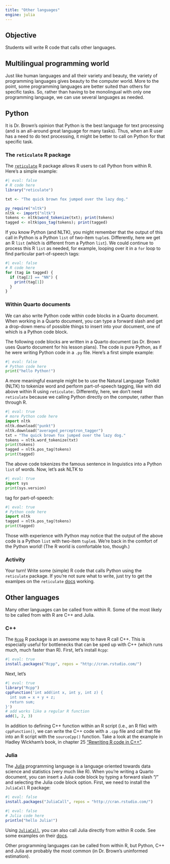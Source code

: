 ```yaml
---
title: "Other languages"
engine: julia
---
```


## Objective

Students will write R code that calls other languages.

## Multilingual programming world

Just like human languages and all their variety and beauty, the variety of programming languages gives beauty to the computer world. More to the point, some programming languages are better suited than others for specific tasks. So, rather than having to be monolingual with only one programming language, we can use several languages as needed.

## Python

It is Dr. Brown's opinion that Python is the best language for text processing (and is an all-around great language for many tasks). Thus, when an R user has a need to do text processing, it might be better to call on Python for that specific task.

### The `reticulate` R package

The [`reticulate`](https://rstudio.github.io/reticulate/) R package allows R users to call Python from within R. Here's a simple example:

```r
#| eval: false
# R code here
library("reticulate")

txt <- "The quick brown fox jumped over the lazy dog."

py_require("nltk")
nltk <- import("nltk")
tokens <- nltk$word_tokenize(txt); print(tokens)
tagged <- nltk$pos_tag(tokens); print(tagged)
```

If you know Python (and NLTK), you might remember that the output of this call in Python is a Python `list` of two-item `tuple`s. Differently, here we get an R `list` (which is different from a Python `list`). We could continue to process this R `list` as needed, for example, looping over it in a `for` loop to find particular part-of-speech tags:

```r
#| eval: false
# R code here
for (tag in tagged) {
  if (tag[2] == "NN") {
    print(tag[1])
  }
}
```

### Within Quarto documents

We can also write Python code within code blocks in a Quarto document. When working in a Quarto document, you can type a forward slash and get a drop-down menu of possible things to insert into your document, one of which is a Python code block.

The following code blocks are written in a Quarto document (as Dr. Brown uses Quarto document for his lesson plans). The code is pure Python, as if he were writing Python code in a `.py` file. Here's a first simple example:

```python
#| eval: false
# Python code here
print("hello Python!")
```

A more meaningful example might be to use the Natural Language Toolkit (NLTK) to tokenize word and perform part-of-speech tagging, like with did above within R using `reticulate`:. Differently, here, we don't need `reticulate` because we calling Python directly on the computer, rather than through R.

```python
#| eval: true
# more Python code here
import nltk
nltk.download("punkt")
nltk.download("averaged_perceptron_tagger")
txt = "The quick brown fox jumped over the lazy dog."
tokens = nltk.word_tokenize(txt)
print(tokens)
tagged = nltk.pos_tag(tokens)
print(tagged)

```

The above code tokenizes the famous sentence in linguistics into a Python `list` of words. Now, let's ask NLTK to

```python
#| eval: true
import sys
print(sys.version)
```

tag for part-of-speech:

```python
#| eval: true
# Python code here
import nltk
tagged = nltk.pos_tag(tokens)
print(tagged)
```

Those with experience with Python may notice that the output of the above code is a Python `list` with two-item `tuple`s. We're back in the comfort of the Python world! (The R world is comfortable too, though.)

### Activity

Your turn! Write some (simple) R code that calls Python using the `reticulate` package. If you're not sure what to write, just try to get the examlpes on the `reticulate` [docs](https://rstudio.github.io/reticulate/) working.

## Other languages

Many other languages can be called from within R. Some of the most likely to be called from with R are C++ and Julia.

### C++

The [`Rcpp`](https://cran.r-project.org/web/packages/Rcpp/index.html) R package is an awesome way to have R call C++. This is especially useful for bottlenecks that can be sped up with C++ (which runs much, much faster than R). First, let's install `Rcpp`:

```r
#| eval: true
install.packages("Rcpp", repos = "http://cran.rstudio.com/")
```

Next, let's

```r
#| eval: true
library("Rcpp")
cppFunction('int add(int x, int y, int z) {
  int sum = x + y + z;
  return sum;
}')
# add works like a regular R function
add(1, 2, 3)
```

In addition to defining C++ function within an R script (i.e., an R file) with `cppFunction()`, we can write the C++ code with a `.cpp` file and call that file into an R script with the `sourceCpp()` function. Take a look at the example in Hadley Wickham's book, in chapter 25 ["Rewriting R code in C++"](https://adv-r.hadley.nz/rcpp.html#sourceCpp).

### Julia

The [Julia](https://julialang.org/) programming language is a language oriented towards data science and statistics (very much like R). When you're writing a Quarto document, you can insert a Julia code block by typing a forward slash "/" and selecting the Julia code block option. First, we need to install the `JuliaCall` R package:

```r
#| eval: false
install.packages("JuliaCall", repos = "http://cran.rstudio.com/")
```

```julia
#| eval: false
# Julia code here
println("hello Julia!")
```

Using [`JuliaCall`](https://cran.r-project.org/web/packages/JuliaCall/), you can also call Julia directly from within R code. See some examples on their [docs](https://cran.r-project.org/web/packages/JuliaCall/readme/README.html).

Other programming languages can be called from within R, but Python, C++ and Julia are probably the most common (in Dr. Brown's uninformed estimation).
